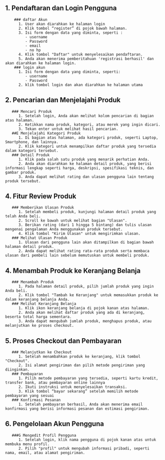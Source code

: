 
## 1. Pendaftaran dan Login Pengguna
        ### daftar Akun
          1. User akan diarahkan ke halaman login
          2. Klik tombol “register” di pojok bawah halaman.
          3. Isi form dengan data yang diminta, seperti :
             - username
             - Password
             - email
             - no hp
          4. Klik tombol "Daftar" untuk menyelesaikan pendaftaran.
          5. Anda akan menerima pemberitahuan 'registrasi berhasil' dan akan diarahkan ke halaman login.
        ### login akun 
          1. Isi form dengan data yang diminta, seperti:
             - username
             - Password
          2. klik tombol login dan akan diarahkan ke halaman utama

## 2. Pencarian dan Menjelajahi Produk
       ### Mencari Produk 
          1. Setelah login, Anda akan melihat kolom pencarian di bagian atas halaman.
          2. Ketikkan nama produk, kategori, atau merek yang ingin dicari.
          3. Tekan enter untuk melihat hasil pencarian.
       ##E Menjelajahi Kategori Produk 
          1. Di bagian atas halaman, ada kategori produk, seperti Laptop, Smartphone, dan lainnya.
          2. Klik kategori untuk menampilkan daftar produk yang tersedia dalam kategori tersebut.
       ### Detail Produk 
          1. Klik pada salah satu produk yang menarik perhatian Anda.
          2. Anda akan diarahkan ke halaman detail produk, yang berisi informasi lengkap seperti harga, deskripsi, spesifikasi teknis, dan gambar produk.
          3. Anda dapat melihat rating dan ulasan pengguna lain tentang produk tersebut.

## 4. Fitur Review Produk
       ### Memberikan Ulasan Produk 
          1. Setelah membeli produk, kunjungi halaman detail produk yang telah Anda beli.
          2. Scroll ke bawah untuk melihat bagian "Ulasan".
          3. Berikan rating (dari 1 hingga 5 bintang) dan tulis ulasan mengenai pengalaman Anda menggunakan produk tersebut.
          4. Klik tombol "Kirim Ulasan" untuk mengirimkan ulasan.
       ### Melihat Ulasan Produk 
          1. Ulasan dari pengguna lain akan ditampilkan di bagian bawah halaman detail produk.
          2. Anda dapat melihat rating rata-rata produk serta membaca ulasan dari pembeli lain sebelum memutuskan untuk membeli produk.

## 4. Menambah Produk ke Keranjang Belanja
       ### Menambah Produk 
          1. Pada halaman detail produk, pilih jumlah produk yang ingin Anda beli.
          2. Klik tombol "Tambah ke Keranjang" untuk memasukkan produk ke dalam keranjang belanja Anda.
       ### Melihat Keranjang Belanja 
          1. Klik ikon keranjang belanja di pojok kanan atas halaman.
          2. Anda akan melihat daftar produk yang ada di keranjang, beserta total harga sementara.
          3. Anda dapat mengubah jumlah produk, menghapus produk, atau melanjutkan ke proses checkout.

## 5. Proses Checkout dan Pembayaran
       ### Melanjutkan ke Checkout 
          1. Setelah menambahkan produk ke keranjang, klik tombol "Checkout".
          2. Isi alamat pengiriman dan pilih metode pengiriman yang diinginkan.
       ### Pembayaran 
          1. Pilih metode pembayaran yang tersedia, seperti kartu kredit, transfer bank, atau pembayaran online lainnya 
          2. Ikuti instruksi untuk menyelesaikan transaksi.
          3. Klik tombol “bayar sekarang” setelah memilih metode pembayaran yang sesuai
       ### Konfirmasi Pesanan 
          1. Setelah pembayaran berhasil, Anda akan menerima email konfirmasi yang berisi informasi pesanan dan estimasi pengiriman.

## 6. Pengelolaan Akun Pengguna
       ###G Mengedit Profil Pengguna 
          1. Setelah login, klik nama pengguna di pojok kanan atas untuk membuka menu profil.
          2. Pilih "profil" untuk mengubah informasi pribadi, seperti nama, email, atau alamat pengiriman.
   
